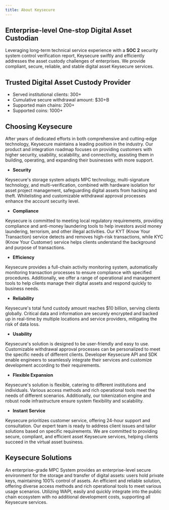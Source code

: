 ```yaml
---
title: About Keysecure
---
```


##  Enterprise-level One-stop Digital Asset Custodian

Leveraging long-term technical service experience with a **SOC 2** security system control verification report, Keysecure swiftly and efficiently addresses the asset custody challenges of enterprises. We provide compliant, secure, reliable, and stable digital asset Keysecure services.

##  Trusted Digital Asset Custody Provider

* Served institutional clients: 300+
* Cumulative secure withdrawal amount: $30+B
* Supported main chains: 200+
* Supported coins: 1000+

##  Choosing Keysecure

After years of dedicated efforts in both comprehensive and cutting-edge technology, Keysecure maintains a leading position in the industry. Our product and integration roadmap focuses on providing customers with higher security, usability, scalability, and connectivity, assisting them in building, operating, and expanding their businesses with more support.

* **Security**

Keysecure's storage system adopts MPC technology, multi-signature technology, and multi-verification, combined with hardware isolation for asset project management, safeguarding digital assets from hacking and theft. Whitelisting and customizable withdrawal approval processes enhance the account security level.

* **Compliance**

Keysecure is committed to meeting local regulatory requirements, providing compliance and anti-money laundering tools to help investors avoid money laundering, terrorism, and other illegal activities. Our KYT (Know Your Transaction) service detects and removes high-risk transactions, while KYC (Know Your Customer) service helps clients understand the background and purpose of transactions.

* **Efficiency**

Keysecure provides a full-chain activity monitoring system, automatically monitoring transaction processes to ensure compliance with specified procedures. Additionally, we offer a range of operational and management tools to help clients manage their digital assets and respond quickly to business needs.

* **Reliability**

Keysecure's total fund custody amount reaches $10 billion, serving clients globally. Critical data and information are securely encrypted and backed up in real-time by multiple locations and service providers, mitigating the risk of data loss.

* **Usability**

Keysecure's solution is designed to be user-friendly and easy to use. Customizable withdrawal approval processes can be personalized to meet the specific needs of different clients. Developer Keysecure API and SDK enable engineers to seamlessly integrate their services and customize development according to their requirements.

* **Flexible Expansion**

Keysecure's solution is flexible, catering to different institutions and individuals. Various access methods and rich operational tools meet the needs of different scenarios. Additionally, our tokenization engine and robust node infrastructure ensure system flexibility and scalability.

* **Instant Service**

Keysecure prioritizes customer service, offering 24-hour support and consultation. Our expert team is ready to address client issues and tailor solutions based on specific requirements. We are committed to providing secure, compliant, and efficient asset Keysecure services, helping clients succeed in the virtual asset business.

##  Keysecure Solutions

<CardGroup cols={2}>
  <Card title="MPC Self-Custody" href="/introduction/custody-solution/mpc-wallet">
    An enterprise-grade MPC System provides an enterprise-level secure environment for the storage and transfer of digital assets: users hold private keys, maintaining 100% control of assets.
  </Card>
  <Card title="Full Custody" href="/introduction/custody-solution/joint-custody">
    An efficient and reliable solution, offering diverse access methods and rich operational tools to meet various usage scenarios.
  </Card>
  <Card title="Keysecure WAPI" href="/introduction/custody-solution/wapi">
    Utilizing WAPI, easily and quickly integrate into the public chain ecosystem with no additional development costs, supporting all Keysecure services.
  </Card>
</CardGroup>
